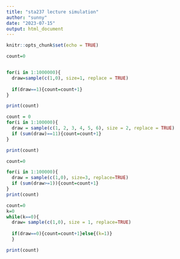 ```yaml
---
title: "sta237 lecture simulation"
author: "sunny"
date: "2023-07-15"
output: html_document
---
```


```r
knitr::opts_chunk$set(echo = TRUE)
```

```r
count=0


for(i in 1:1000000){
  draw=sample(c(1,0), size=1, replace = TRUE)
  
  if(draw==1){count=count+1}
}

print(count)

```
```r

count = 0
for(i in 1:100000){
  draw = sample(c(1, 2, 3, 4, 5, 6), size = 2, replace = TRUE)
  if (sum(draw)==11){count=count+1}
}

print(count)


```
```r
count=0

for(i in 1:100000){
  draw = sample(c(1,0), size=3, replace=TRUE)
  if (sum(draw>=1)){count=count+1}
}
print(count)
```


```r
count=0
k=0
while(k==0){
  draw= sample(c(1,0), size = 1, replace=TRUE)
  
  if(draw==0){count=count+1}else{(k=1)}
  }

print(count)
```

